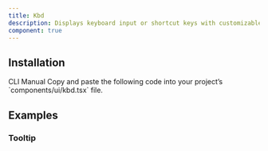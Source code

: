 ```yaml
---
title: Kbd
description: Displays keyboard input or shortcut keys with customizable styles and sizes.
component: true
---
```


<ExamplePreview path="kbd/default" />

## Installation

<Tabs defaultValue="cli">

<TabsList>
  <TabsTrigger value="cli">CLI</TabsTrigger>
  <TabsTrigger value="manual">Manual</TabsTrigger>
</TabsList>

<TabsContent value="cli">
  <CliCommands name="kbd" />
</TabsContent>

<TabsContent value="manual">    
<Steps>

<Step>
Copy and paste the following code into your project’s `components/ui/kbd.tsx` file.

<ComponentPreview name="kbd" />

</Step>

</Steps>

</TabsContent>

</Tabs>

## Examples

### Tooltip

<ExamplePreview path="kbd/tooltip" />
